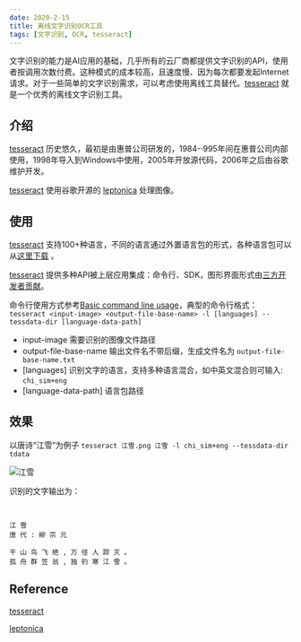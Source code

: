 ```yaml
---
date: 2020-2-15
title: 离线文字识别OCR工具
tags: [文字识别, OCR, tesseract]
---
```


文字识别的能力是AI应用的基础，几乎所有的云厂商都提供文字识别的API，使用者按调用次数付费。这种模式的成本较高，且速度慢、因为每次都要发起Internet请求。对于一些简单的文字识别需求，可以考虑使用离线工具替代。[tesseract](https://github.com/tesseract-ocr/tesseract) 就是一个优秀的离线文字识别工具。

## 介绍

[tesseract](https://github.com/tesseract-ocr/tesseract) 历史悠久，最初是由惠普公司研发的，1984-·995年间在惠普公司内部使用，1998年导入到Windows中使用，2005年开放源代码，2006年之后由谷歌维护开发。

[tesseract](https://github.com/tesseract-ocr/tesseract) 使用谷歌开源的 [leptonica](https://github.com/DanBloomberg/leptonica) 处理图像。

## 使用

[tesseract](https://github.com/tesseract-ocr/tesseract) 支持100+种语言，不同的语言通过外置语言包的形式，各种语言包可以从[这里下载](https://github.com/tesseract-ocr/tesseract/tree/master/tessdata) 。

[tesseract](https://github.com/tesseract-ocr/tesseract) 提供多种API被上层应用集成：命令行、SDK，图形界面形式由[三方开发者贡献](https://tesseract-ocr.github.io/tessdoc/User-Projects-%E2%80%93-3rdParty.html)。

命令行使用方式参考[Basic command line usage](https://tesseract-ocr.github.io/tessdoc/Command-Line-Usage.html)，典型的命令行格式：`tesseract <input-image> <output-file-base-name> -l [languages] --tessdata-dir [language-data-path]`

- input-image 需要识别的图像文件路径
- output-file-base-name 输出文件名不带后缀，生成文件名为 `output-file-base-name.txt`
- [languages] 识别文字的语言，支持多种语言混合，如中英文混合则可输入: `chi_sim+eng`
- [language-data-path] 语言包路径

## 效果

以唐诗“江雪”为例子 `tesseract 江雪.png 江雪 -l chi_sim+eng --tessdata-dir tdata`

![江雪](/images/江雪.jpg)

识别的文字输出为：

```


江 雪
唐 代 : 柳 宗 元

干 山 鸟 飞 绝 , 万 径 人 踪 灭 。
孤 舟 群 笠 翁 , 独 钓 寒 江 雪 。

```

## Reference

[tesseract](https://github.com/tesseract-ocr/tesseract)

[leptonica](https://github.com/DanBloomberg/leptonica)
